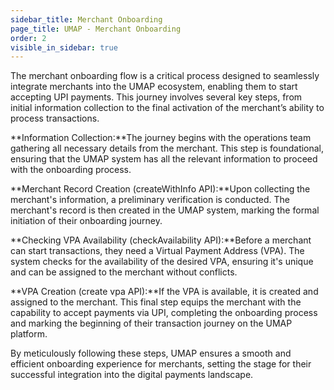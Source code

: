 ```yaml
---
sidebar_title: Merchant Onboarding
page_title: UMAP - Merchant Onboarding
order: 2
visible_in_sidebar: true
---
```


The merchant onboarding flow is a critical process designed to seamlessly integrate merchants into the UMAP ecosystem, enabling them to start accepting UPI payments. This journey involves several key steps, from initial information collection to the final activation of the merchant’s ability to process transactions.

**Information Collection:**The journey begins with the operations team gathering all necessary details from the merchant. This step is foundational, ensuring that the UMAP system has all the relevant information to proceed with the onboarding process.

**Merchant Record Creation (createWithInfo API):**Upon collecting the merchant's information, a preliminary verification is conducted. The merchant's record is then created in the UMAP system, marking the formal initiation of their onboarding journey.

**Checking VPA Availability (checkAvailability API):**Before a merchant can start transactions, they need a Virtual Payment Address (VPA). The system checks for the availability of the desired VPA, ensuring it's unique and can be assigned to the merchant without conflicts.

**VPA Creation (create vpa API):**If the VPA is available, it is created and assigned to the merchant. This final step equips the merchant with the capability to accept payments via UPI, completing the onboarding process and marking the beginning of their transaction journey on the UMAP platform.

By meticulously following these steps, UMAP ensures a smooth and efficient onboarding experience for merchants, setting the stage for their successful integration into the digital payments landscape.

